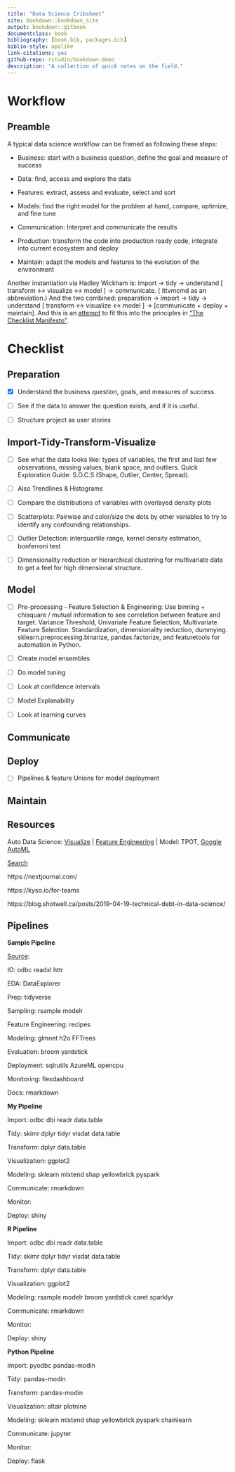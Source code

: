 ```yaml
--- 
title: "Data Science Cribsheet"
site: bookdown::bookdown_site
output: bookdown::gitbook
documentclass: book
bibliography: [book.bib, packages.bib]
biblio-style: apalike
link-citations: yes
github-repo: rstudio/bookdown-demo
description: "A collection of quick notes on the field."
---
```


# Workflow 

## Preamble

A typical data science workflow can be framed as following these steps:

* Business: start with a business question, define the goal and measure of success

* Data: find, access and explore the data

* Features: extract, assess and evaluate, select and sort

* Models: find the right model for the problem at hand, compare, optimize, and fine tune

* Communication: Interpret and communicate the results

* Production: transform the code into production ready code, integrate into current ecosystem and deploy

* Maintain: adapt the models and features to the evolution of the environment

Another instantiation via Hadley Wickham is: import -> tidy -> understand [ transform <-> visualize <-> model ] -> communicate. ( ittvmcmd as an abbreviation.) And the two combined: preparation -> import -> tidy -> understand [ transform <-> visualize <-> model ] -> [communicate + deploy + maintain]. And this is an [attempt](https://gist.github.com/gfleetwood/3c152bee44d03a00fa5e8df3210a9918) to fit this into the principles in ["The Checklist Manifesto"](https://www.amazon.com/dp/B0030V0PEW/ref=dp-kindle-redirect?_encoding=UTF8&btkr=1).

# Checklist

## Preparation

- [x] Understand the business question, goals, and measures of success.

- [ ] See if the data to answer the question exists, and if it is useful.

- [ ] Structure project as user stories 

## Import-Tidy-Transform-Visualize

- [ ] See what the data looks like: types of variables, the first and last few observations, missing values, blank space, and outliers. Quick Exploration Guide: S.O.C.S (Shape, Outlier, Center, Spread). 

- [ ] Also Trendlines & Histograms

- [ ] Compare the distributions of variables with overlayed density plots 

- [ ] Scatterplots: Pairwise and color/size the dots by other variables to try to identify any confounding relationships.

- [ ] Outlier Detection: interquartile range, kernel density estimation, bonferroni test

- [ ] Dimensionality reduction or hierarchical clustering for multivariate data to get a feel for high dimensional structure.

## Model

- [ ] Pre-processing - Feature Selection & Engineering: Use binning + chisquare / mutual information to see correlation between feature and target. Variance Threshold, Univariate Feature Selection, Multivariate Feature Selection. Standardization, dimensionality reduction, dummying. sklearn.preprocessing.binarize, pandas.factorize, and featuretools for automation in Python. 

- [ ] Create model ensembles

- [ ] Do model tuning

- [ ] Look at confidence intervals

- [ ] Model Explanability

- [ ] Look at learning curves

## Communicate 

## Deploy

- [ ] Pipelines & feature Unions for model deployment

## Maintain

## Resources

Auto Data Science: [Visualize](http://holoviews.org) | [Feature Engineering](https://www.featuretools.com)  | Model: TPOT, [Google AutoML](https://cloud.google.com/automl/)

[Search](https://toolbox.google.com/datasetsearch)

https://nextjournal.com/

https://kyso.io/for-teams

https://blog.shotwell.ca/posts/2019-04-19-technical-debt-in-data-science/

## Pipelines

**Sample Pipeline**

[Source](https://mobile.twitter.com/TheStephLocke/status/990251709531344896):

IO: odbc readxl httr 

EDA: DataExplorer

Prep: tidyverse

Sampling: rsample modelr

Feature Engineering: recipes

Modeling: glmnet h2o FFTrees

Evaluation: broom yardstick

Deployment: sqlrutils AzureML opencpu

Monitoring: flexdashboard

Docs: rmarkdown

**My Pipeline**

Import: odbc dbi readr data.table

Tidy: skimr dplyr tidyr visdat data.table

Transform: dplyr data.table

Visualization: ggplot2

Modeling: sklearn mlxtend shap yellowbrick pyspark

Communicate: rmarkdown 

Monitor:

Deploy: shiny

**R Pipeline**

Import: odbc dbi readr data.table

Tidy: skimr dplyr tidyr visdat data.table

Transform: dplyr data.table

Visualization: ggplot2

Modeling: rsample modelr broom yardstick caret sparklyr

Communicate: rmarkdown

Monitor:

Deploy: shiny

**Python Pipeline**

Import: pyodbc pandas-modin

Tidy: pandas-modin

Transform: pandas-modin

Visualization: altair plotnine

Modeling: sklearn mlxtend shap yellowbrick pyspark chainlearn

Communicate: jupyter

Monitor:

Deploy: flask
